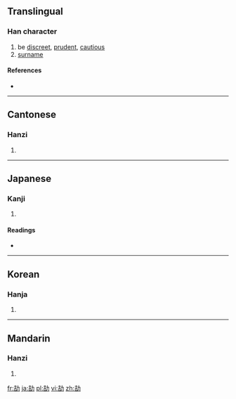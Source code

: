 ==Translingual==

===Han character===
{{Han char|rn=19|rad=力|as=06|sn=8|four=4462<sub>7</sub>|canj=土口大尸 (GRKS)|ids=⿰[[吉]][[力]]}}

# be [[discreet]], [[prudent]], [[cautious]]
# [[surname]]

====References====
* {{Han ref|kx=0147.160|dkj=02338|dj=0331.240|hdz=10369.110|uh=52BC|ud=21180|bh=CBD5|bd=52181}}

----

==Cantonese==

===Hanzi===
{{yue-hanzi|jyut=kit3|y=kit3}}

# {{defn|lang=yue|sort=力06}}

----

==Japanese==

===Kanji===
{{ja-kanji|grade=|rs=力06}}

# {{defn|lang=ja|sort=力06}}

====Readings====
* {{ja-readings|on=[[かつ]] (katsu), [[きつ]] (kitsu)|kun=[[つつしむ]] (tsutsushimu), [[かたい]] (katai), [[つとめる]] (tsutomeru)}}

----

==Korean==

===Hanja===
{{ko-hanja|hangeul=할|rv=hal|mr=hal}}

# {{defn|lang=ko|sort=力06}}

----

==Mandarin==

===Hanzi===
{{cmn-hanzi|pin=[[jié]] ([[jie2]])|wg=chieh<sup>2</sup>}}

# {{defn|lang=cmn|sort=力06}}

[[fr:劼]]
[[ja:劼]]
[[pl:劼]]
[[vi:劼]]
[[zh:劼]]